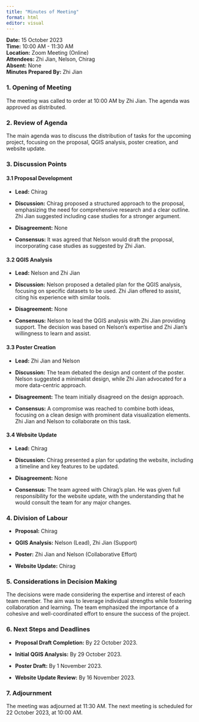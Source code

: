 ```yaml
---
title: "Minutes of Meeting"
format: html
editor: visual
---
```


**Date:** 15 October 2023\
**Time:** 10:00 AM - 11:30 AM\
**Location:** Zoom Meeting (Online)\
**Attendees:** Zhi Jian, Nelson, Chirag\
**Absent:** None\
**Minutes Prepared By:** Zhi Jian

### **1. Opening of Meeting**

The meeting was called to order at 10:00 AM by Zhi Jian. The agenda was approved as distributed.

### **2. Review of Agenda**

The main agenda was to discuss the distribution of tasks for the upcoming project, focusing on the proposal, QGIS analysis, poster creation, and website update.

### **3. Discussion Points**

#### **3.1 Proposal Development**

-   **Lead:** Chirag

-   **Discussion:** Chirag proposed a structured approach to the proposal, emphasizing the need for comprehensive research and a clear outline. Zhi Jian suggested including case studies for a stronger argument.

-   **Disagreement:** None

-   **Consensus:** It was agreed that Nelson would draft the proposal, incorporating case studies as suggested by Zhi Jian.

#### **3.2 QGIS Analysis** 

-   **Lead:** Nelson and Zhi Jian

-   **Discussion:** Nelson proposed a detailed plan for the QGIS analysis, focusing on specific datasets to be used. Zhi Jian offered to assist, citing his experience with similar tools.

-   **Disagreement:** None

-   **Consensus:** Nelson to lead the QGIS analysis with Zhi Jian providing support. The decision was based on Nelson's expertise and Zhi Jian's willingness to learn and assist.

#### **3.3 Poster Creation** 

-   **Lead:** Zhi Jian and Nelson

-   **Discussion:** The team debated the design and content of the poster. Nelson suggested a minimalist design, while Zhi Jian advocated for a more data-centric approach.

-   **Disagreement:** The team initially disagreed on the design approach.

-   **Consensus:** A compromise was reached to combine both ideas, focusing on a clean design with prominent data visualization elements. Zhi Jian and Nelson to collaborate on this task.

#### **3.4 Website Update**  

-   **Lead:** Chirag

-   **Discussion:** Chirag presented a plan for updating the website, including a timeline and key features to be updated.

-   **Disagreement:** None

-   **Consensus:** The team agreed with Chirag's plan. He was given full responsibility for the website update, with the understanding that he would consult the team for any major changes.

### **4. Division of Labour**  

-   **Proposal:** Chirag

-   **QGIS Analysis:** Nelson (Lead), Zhi Jian (Support)

-   **Poster:** Zhi Jian and Nelson (Collaborative Effort)

-   **Website Update:** Chirag

### **5. Considerations in Decision Making**

The decisions were made considering the expertise and interest of each team member. The aim was to leverage individual strengths while fostering collaboration and learning. The team emphasized the importance of a cohesive and well-coordinated effort to ensure the success of the project.

### **6. Next Steps and Deadlines**

-   **Proposal Draft Completion:** By 22 October 2023.

-   **Initial QGIS Analysis:** By 29 October 2023.

-   **Poster Draft:** By 1 November 2023.

-   **Website Update Review:** By 16 November 2023.

### **7. Adjournment**

The meeting was adjourned at 11:30 AM. The next meeting is scheduled for 22 October 2023, at 10:00 AM.
